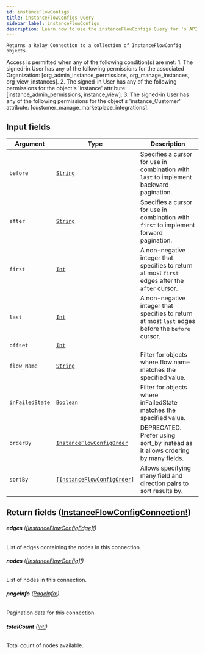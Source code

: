 ```yaml
---
id: instanceFlowConfigs
title: instanceFlowConfigs Query
sidebar_label: instanceFlowConfigs
description: Learn how to use the instanceFlowConfigs Query for 's API.
---
```


    Returns a Relay Connection to a collection of InstanceFlowConfig objects.

Access is permitted when any of the following condition(s) are met: 1. The signed-in User has any of the following permissions for the associated Organization: [org_admin_instance_permissions, org_manage_instances, org_view_instances]. 2. The signed-in User has any of the following permissions for the object's 'instance' attribute: [instance_admin_permissions, instance_view]. 3. The signed-in User has any of the following permissions for the object's 'instance_Customer' attribute: [customer_manage_marketplace_integrations].

## Input fields

| Argument        | Type                                                                               | Description                                                                                      |
| --------------- | ---------------------------------------------------------------------------------- | ------------------------------------------------------------------------------------------------ |
| `before`        | [`String`](api/schema/scalar/String.mdx)                                           | Specifies a cursor for use in combination with `last` to implement backward pagination.          |
| `after`         | [`String`](api/schema/scalar/String.mdx)                                           | Specifies a cursor for use in combination with `first` to implement forward pagination.          |
| `first`         | [`Int`](api/schema/scalar/Int.mdx)                                                 | A non-negative integer that specifies to return at most `first` edges after the `after` cursor.  |
| `last`          | [`Int`](api/schema/scalar/Int.mdx)                                                 | A non-negative integer that specifies to return at most `last` edges before the `before` cursor. |
| `offset`        | [`Int`](api/schema/scalar/Int.mdx)                                                 |                                                                                                  |
| `flow_Name`     | [`String`](api/schema/scalar/String.mdx)                                           | Filter for objects where flow.name matches the specified value.                                  |
| `inFailedState` | [`Boolean`](api/schema/scalar/Boolean.mdx)                                         | Filter for objects where inFailedState matches the specified value.                              |
| `orderBy`       | [`InstanceFlowConfigOrder`](api/schema/input_object/InstanceFlowConfigOrder.mdx)   | DEPRECATED. Prefer using sort_by instead as it allows ordering by many fields.                   |
| `sortBy`        | [`[InstanceFlowConfigOrder]`](api/schema/input_object/InstanceFlowConfigOrder.mdx) | Allows specifying many field and direction pairs to sort results by.                             |

## Return fields ([InstanceFlowConfigConnection!](api/schema/object/InstanceFlowConfigConnection.mdx))

###### <b>edges</b> ([[InstanceFlowConfigEdge]!](api/schema/object/InstanceFlowConfigEdge.mdx))

List of edges containing the nodes in this connection.

###### <b>nodes</b> ([[InstanceFlowConfig]!](api/schema/object/InstanceFlowConfig.mdx))

List of nodes in this connection.

###### <b>pageInfo</b> ([PageInfo!](api/schema/object/PageInfo.mdx))

Pagination data for this connection.

###### <b>totalCount</b> ([Int!](api/schema/scalar/Int.mdx))

Total count of nodes available.
